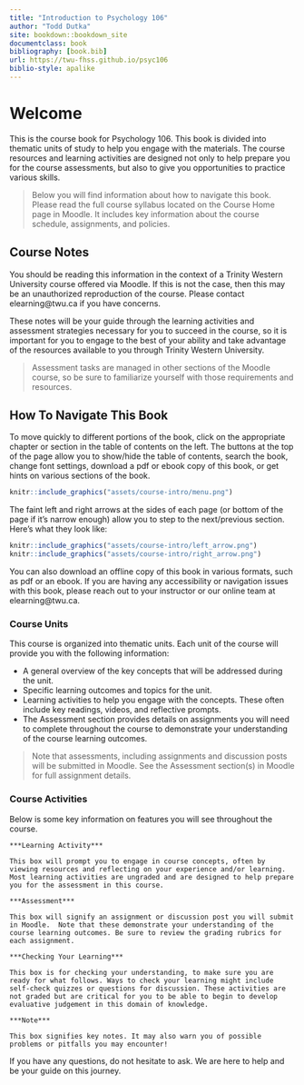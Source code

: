 ```yaml
---
title: "Introduction to Psychology 106"
author: "Todd Dutka"
site: bookdown::bookdown_site
documentclass: book
bibliography: [book.bib]
url: https://twu-fhss.github.io/psyc106
biblio-style: apalike
---
```


# Welcome {-}

This is the course book for Psychology 106. This book is divided into thematic units of study to help you engage with the materials. The course resources and learning activities are designed not only to help prepare you for the course assessments, but also to give you opportunities to practice various skills.

> Below you will find information about how to navigate this book. Please read the full course syllabus located on the Course Home page in Moodle. It includes key information about the course schedule, assignments, and policies.

## Course Notes{-}

You should be reading this information in the context of a Trinity Western University course offered via Moodle. If this is not the case, then this may be an unauthorized reproduction of the course. Please contact elearning@twu.ca if you have concerns.

These notes will be your guide through the learning activities and assessment strategies necessary for you to succeed in the course, so it is important for you to engage to the best of your ability and take advantage of the resources available to you through Trinity Western University.

> Assessment tasks are managed in other sections of the Moodle course, so be sure to familiarize yourself with those requirements and resources.

## How To Navigate This Book {-}

To move quickly to different portions of the book, click on the appropriate chapter or section in the table of contents on the left. The buttons at the top of the page allow you to show/hide the table of contents, search the book, change font settings, download a pdf or ebook copy of this book, or get hints on various sections of the book.

```r

knitr::include_graphics("assets/course-intro/menu.png")

```

The faint left and right arrows at the sides of each page (or bottom of the page if it’s narrow enough) allow you to step to the next/previous section. Here’s what they look like:

```r

knitr::include_graphics("assets/course-intro/left_arrow.png")
knitr::include_graphics("assets/course-intro/right_arrow.png")

```

You can also download an offline copy of this book in various formats, such as pdf or an ebook. If you are having any accessibility or navigation issues with this book, please reach out to your instructor or our online team at elearning@twu.ca.

### Course Units {-}

This course is organized into thematic units. Each unit of the course will provide you with the following information:

- A general overview of the key concepts that will be addressed during the unit.  
- Specific learning outcomes and topics for the unit.  
- Learning activities to help you engage with the concepts. These often include key readings, videos, and reflective prompts.  
- The Assessment section provides details on assignments you will need to complete throughout the course to demonstrate your understanding of the course learning outcomes.  

> Note that assessments, including assignments and discussion posts will be submitted in Moodle. See the Assessment section(s) in Moodle for full assignment details.  

### Course Activities {-}

Below is some key information on features you will see throughout the course.

```block2

***Learning Activity***

This box will prompt you to engage in course concepts, often by viewing resources and reflecting on your experience and/or learning. Most learning activities are ungraded and are designed to help prepare you for the assessment in this course.

```

```block2

***Assessment***  

This box will signify an assignment or discussion post you will submit in Moodle.  Note that these demonstrate your understanding of the course learning outcomes. Be sure to review the grading rubrics for each assignment.

```

```block2

***Checking Your Learning***

This box is for checking your understanding, to make sure you are ready for what follows. Ways to check your learning might include self-check quizzes or questions for discussion. These activities are not graded but are critical for you to be able to begin to develop evaluative judgement in this domain of knowledge.

```

```block2

***Note***

This box signifies key notes. It may also warn you of possible problems or pitfalls you may encounter!

```

If you have any questions, do not hesitate to ask. We are here to help and be your guide on this journey.
